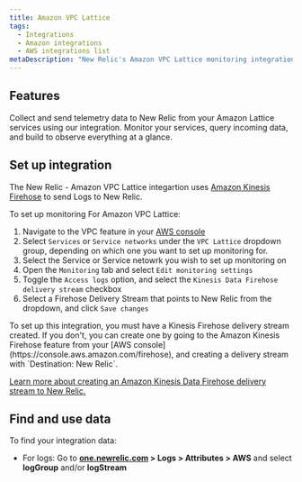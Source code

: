 ```yaml
---
title: Amazon VPC Lattice
tags:
  - Integrations
  - Amazon integrations
  - AWS integrations list
metaDescription: "New Relic's Amazon VPC Lattice monitoring integration: what data it reports, and how to enable it."
---
```


## Features
Collect and send telemetry data to New Relic from your Amazon Lattice services using our integration. Monitor your services, query incoming data, and build <InlinePopover type="dashboards" /> to observe everything at a glance. 

## Set up integration
The New Relic - Amazon VPC Lattice integartion uses [Amazon Kinesis Firehose](https://docs.aws.amazon.com/firehose/latest/dev/what-is-this-service.html) to send Logs to New Relic.

To set up monitoring For Amazon VPC Lattice:
  1. Navigate to the VPC feature in your [AWS console](https://console.aws.amazon.com/vpc)
  2. Select `Services` or `Service networks` under the `VPC Lattice` dropdown group, depending on which one you want to set up monitoring for.
  3. Select the Service or Service netowrk you wish to set up monitoring on
  4. Open the `Monitoring` tab and select `Edit monitoring settings`
  5. Toggle the `Access logs` option, and select the `Kinesis Data Firehose delivery stream` checkbox
  6. Select a Firehose Delivery Stream that points to New Relic from the dropdown, and click `Save changes`

<Callout variant="important">
To set up this integration, you must have a Kinesis Firehose delivery stream created. If you don't, you can create one by going to the Amazon Kinesis Firehose feature from your [AWS console](https://console.aws.amazon.com/firehose), and creating a delivery stream with `Destination: New Relic`.

[Learn more about creating an Amazon Kinesis Data Firehose delivery stream to New Relic.](https://docs.newrelic.com/docs/logs/forward-logs/stream-logs-using-kinesis-data-firehose/)
</Callout>

## Find and use data

To find your integration data: 

* For logs: Go to **[one.newrelic.com](https://one.newrelic.com) > Logs > Attributes > AWS** and select **logGroup** and/or **logStream**


<CollapserGroup>
  <Collapser
    className="freq-link"
    id="logs"
    title="Access logs"
  >
